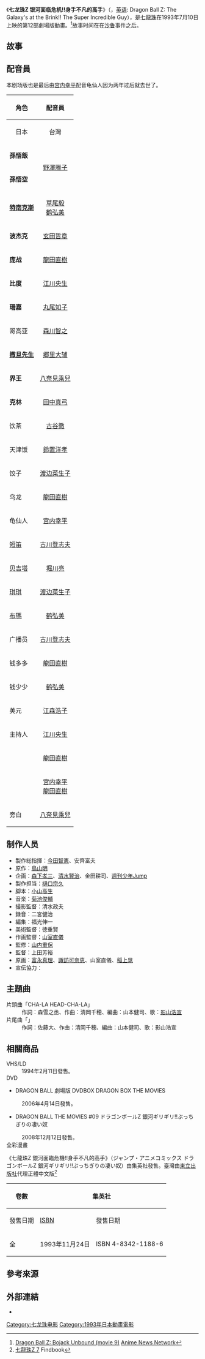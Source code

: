 {{expand language|1=ja|page=ドラゴンボールZ 銀河ギリギリ!!ぶっちぎりの凄い奴|time=2020-04-30T11:22:49+00:00}}
{{noteTA|G1=DragonBall}}
{{電影資訊框
| 片名     = 七龍珠Z 銀河面臨危機!!身手不凡的高手
| 電影原名 = ドラゴンボールZ 銀河ギリギリ!!ぶっちぎりの凄い奴
| 圖像     = 
| 圖像大小 = 
| 圖像說明 = 
| 片名表記 = 
| 副標題   = 
| 導演     = 上田芳裕
| 監製     = 
| 製片     = 
| 編劇     = 
| 劇本     = 小山高生
| 故事     = 
| 原著     = [[鳥山明|鳥山明]]
| 旁白     = [[八奈見乘兒|八奈見乘兒]]
| 統籌     = 
| 主演     = 
| 配樂     = [[菊池俊輔|菊池俊輔]]
| 片尾曲   = 銀河を超えてライジング・ハイ
| 攝影     = 清水政夫
| 剪輯     = 
| 製片商   = [[東映動畫|東映動畫]]
| 片長     = 50分
| 產地     = {{Flagicon|JPN}} 日本
| 語言     = 日語
| 上映日期 = {{Flagicon|JPN}} 1993年7月10日
| 發行商   = {{Flagicon|JPN}} 東映ビデオ<br>{{Flagicon|TWN}} [[木棉花國際|木棉花國際]]
| 發行日期 = {{Flagicon|JPN}} 1994年2月11日
| 公映許可 = 
| 預算     = 
| 票房     = 13億5千萬円
| 前集     = [[七龍珠Z_燃燒吧!!熱戰·烈戰·超激戰|七龍珠Z 燃燒吧!!熱戰·烈戰·超激戰]]
| 續集     = [[七龍珠Z_危險的二人!超級戰士難以安枕|七龍珠Z 危險的二人!超級戰士難以安枕]]
| 中國大陸片名 = 
| 香港片名 = 
| 澳門片名 = 
| 台灣片名 = 七龍珠Z 銀河面臨危機
| 新馬片名 = 
| 官方網站 = 
}}
《'''七龙珠Z 银河面临危机!!身手不凡的高手'''》（{{lang-ja|ドラゴンボールZ 銀河ギリギリ!!ぶっちぎりの凄い奴}}，[[英语|英语]]: Dragon Ball Z: The Galaxy's at the Brink!! The Super Incredible Guy），是[[七龙珠|七龍珠]]在1993年7月10日上映的第12部劇場版動畫。<ref>[http://www.animenewsnetwork.com/encyclopedia/anime.php?id=987 Dragon Ball Z: Bojack Unbound (movie 9)] {{Wayback|url=http://www.animenewsnetwork.com/encyclopedia/anime.php?id=987 |date=20160326133737 }}[[Anime_News_Network|Anime News Network]]{{en}}</ref>故事时间在在[[沙鲁|沙鲁]]事件之后。

==故事==

==配音員==
本剧场版也是最后由[[宫内幸平|宫内幸平]]配音龟仙人因为两年过后就去世了。
{| class="wikitable" style="font-size:small;" style="text-align:center"
! rowspan="2" |角色
!align="center" colspan="5"|配音員
|-
! rowspan="1" align="center"| {{flagicon|Japan}} 日本
! colspan="1" align="center"| {{flagicon|TWN}}台灣
|-
| '''孫悟飯'''||rowspan="2"|[[野澤雅子|野澤雅子]]||[[靳東美|靳東美]]
|-
| '''孫悟空'''||[[李猶龍|李猶龍]]
|-
|'''[[特南克斯|特南克斯]]'''||[[草尾毅|草尾毅]]<br />[[鹤弘美|鹤弘美]]||
|-
|'''波杰克'''||[[玄田哲章|玄田哲章]]||[[李猶龍|李猶龍]]
|-
|'''庞战'''||[[龍田直樹|龍田直樹]]||
|-
|'''比度'''||[[江川央生|江川央生]]||
|-
|'''珊嘉'''||[[丸尾知子|丸尾知子]]||
|-
|哥高亚||[[森川智之|森川智之]]||
|-
|'''[[撒旦先生|撒旦先生]]'''||[[郷里大辅|郷里大辅]]||
|-
|'''界王'''||[[八奈見乘兒|八奈見乘兒]]||
|-
|'''克林'''||[[田中真弓|田中真弓]]||
|-
|饮茶||[[古谷徹|古谷徹]]||
|-
|天津饭||[[鈴置洋孝|鈴置洋孝]]||
|-
|饺子||[[渡边菜生子|渡边菜生子]]||
|-
|乌龙||[[龍田直樹|龍田直樹]]||
|-
|龟仙人||[[宫内幸平|宫内幸平]]||
|-
|[[短笛|短笛]] ||[[古川登志夫|古川登志夫]]||
|-
|[[贝吉塔|贝吉塔]] ||[[堀川亮|堀川亮]]||
|-
|[[琪琪|琪琪]]||[[渡边菜生子|渡边菜生子]]||
|- 
|[[布瑪|布瑪]]||[[鹤弘美|鹤弘美]]||
|-
|广播员||[[古川登志夫|古川登志夫]]||
|-
|钱多多||[[龍田直樹|龍田直樹]]||
|-
|钱少少||[[鹤弘美|鹤弘美]]||
|-
|美元||[[江森浩子|江森浩子]]||
|-
|主持人||[[江川央生|江川央生]]||
|-
|{{lang|ja|ドスコイ}}||[[龍田直樹|龍田直樹]]||
|-
|{{lang|ja|ウドー}}||[[宮内幸平|宮内幸平]]<br />[[龍田直樹|龍田直樹]]||
|-
|旁白||[[八奈見乘兒|八奈見乘兒]]||
|}

==制作人员==
* 製作総指揮：[[今田智憲|今田智憲]]、安齊富夫
* 原作：[[鳥山明|鳥山明]]
* 企画：[[森下孝三|森下孝三]]、[[清水賢治|清水賢治]]、金田耕司、[[週刊少年Jump|週刊少年Jump]]
* 製作担当：[[樋口宗久|樋口宗久]]
* 脚本：[[小山高生|小山高生]]
* 音楽：[[菊池俊輔|菊池俊輔]]
* 撮影監督：清水政夫
* 録音：二宮健治
* 編集：福光伸一
* 美術監督：徳重賢
* 作画監督：[[山室直儀|山室直儀]]
* 監修：[[山内重保|山内重保]]
* 監督：上田芳裕
* 原画：[[富永真理|富永真理]]、[[諏訪可奈恵|諏訪可奈恵]]、山室直儀、[[稲上晃|稲上晃]]
* 宣伝協力：{{lang|ja|フジテレビ}}

==主題曲==
;片頭曲「CHA-LA HEAD-CHA-LA」
: 作詞：森雪之丞、作曲：清岡千穂、編曲：山本健司、歌：[[影山浩宣|影山浩宣]]
;片尾曲「{{lang|ja|銀河を超えてライジング・ハイ}}」
: 作詞：佐藤大、作曲：清岡千穂、編曲：山本健司、歌：影山浩宣

==相關商品==
;VHS/LD
:1994年2月11日發售。
;DVD
*DRAGON BALL 劇場版 DVDBOX DRAGON BOX THE MOVIES
:2006年4月14日發售。
*DRAGON BALL THE MOVIES #09 ドラゴンボールZ 銀河ギリギリ!!ぶっちぎりの凄い奴
:2008年12月12日發售。
;全彩漫畫
《七龍珠Z 銀河面臨危機!!身手不凡的高手》（ジャンプ・アニメコミックス ドラゴンボールZ 銀河ギリギリ!!ぶっちぎりの凄い奴）由集英社發售。臺灣由[[東立出版社|東立出版社]]代理正體中文版<ref>[http://findbook.tw/book/9789573411932/basic 七龍珠Z 7] {{Wayback|url=http://findbook.tw/book/9789573411932/basic |date=20160414042308 }}Findbook{{zh-tw}}</ref>
{| class="wikitable" style="font-size:small;text-align:center"
!rowspan="2"| 卷數
!colspan="2"|{{flagicon|JPN}} 集英社
!colspan="2"|{{flagicon|TWN}} 東立出版社
|-
!發售日期!![[ISBN|ISBN]]!!發售日期!!ISBN
|-
!全
|1993年11月24日||ISBN 4-8342-1188-6
|1993年12月28日||ISBN 957-34-1193-8
|}

==參考來源==
{{reflist}}

==外部連結==
* {{imdb title|0142238}}

{{七龍珠}}

{{DEFAULTSORT:Dragon Ball Z Bojack Unbound}}
[[Category:七龙珠电影|Category:七龙珠电影]]
[[Category:1993年日本動畫電影|Category:1993年日本動畫電影]]